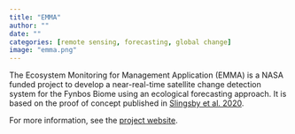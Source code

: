 ```yaml
---
title: "EMMA"
author: ""
date: ""
categories: [remote sensing, forecasting, global change]
image: "emma.png"
---
```


The Ecosystem Monitoring for Management Application (EMMA) is a NASA funded project to develop a near-real-time satellite change detection system for the Fynbos Biome using an ecological forecasting approach. It is based on the proof of concept published in [Slingsby et al. 2020](http://dx.doi.org/10.1016/j.isprsjprs.2020.05.017).

For more information, see the [project website](https://www.emma.eco/).

